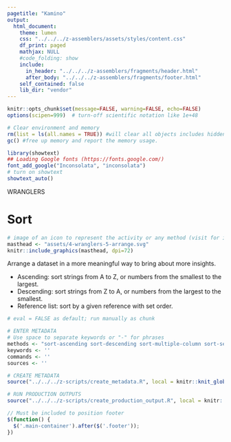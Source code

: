```yaml
---
pagetitle: "Kamino"
output: 
  html_document:
    theme: lumen
    css: "../../../z-assemblers/assets/styles/content.css"
    df_print: paged
    mathjax: NULL
    #code_folding: show
    include:
      in_header: "../../../z-assemblers/fragments/header.html"
      after_body: "../../../z-assemblers/fragments/footer.html"
    self_contained: false
    lib_dir: "vendor"
---
```




```r

knitr::opts_chunk$set(message=FALSE, warning=FALSE, echo=FALSE)
options(scipen=999)  # turn-off scientific notation like 1e+48

# Clear environment and memory
rm(list = ls(all.names = TRUE)) #will clear all objects includes hidden objects.
gc() #free up memory and report the memory usage.

library(showtext)
## Loading Google fonts (https://fonts.google.com/)
font_add_google("Inconsolata", "inconsolata")
# turn on showtext
showtext_auto()


```

<div class="activity">
WRANGLERS 
</div>

# Sort

```r
# image of an icon to represent the activity or any method (visit for icon https://thenounproject.com/search/?q=attribute&i=4326168)
masthead <- "assets/4-wranglers-5-arrange.svg"
knitr::include_graphics(masthead, dpi=72)

```


Arrange a dataset in a more meaningful way to bring about more insights.

* Ascending: sort strings from A to Z, or numbers from the smallest to the largest.
* Descending: sort strings from Z to A, or numbers from the largest to the smallest.
* Reference list: sort by a given reference with set order.

```r

# eval = FALSE as default; run manually as chunk

# ENTER METADATA
# Use space to separate keywords or "-" for phrases
methods <- "sort-ascending sort-descending sort-multiple-column sort-set-order" # mostly used in wranglers and analytics
keywords <- ''
commands <- ''
sources <- ''

# CREATE METADATA
source("../../../z-scripts/create_metadata.R", local = knitr::knit_global())

# RUN PRODUCTION OUTPUTS
source("../../../z-scripts/create_production_output.R", local = knitr::knit_global())

```



```js

// Must be included to position footer
$(function() {
  $('.main-container').after($('.footer'));
})

```

